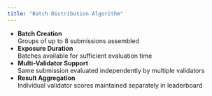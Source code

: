```yaml
---
title: "Batch Distribution Algorithm"
---
```


- **Batch Creation**\
  Groups of up to 8 submissions assembled
- **Exposure Duration**\
  Batches available for sufficient evaluation time
- **Multi-Validator Support**\
  Same submission evaluated independently by multiple validators
- **Result Aggregation**\
  Individual validator scores maintained separately in leaderboard